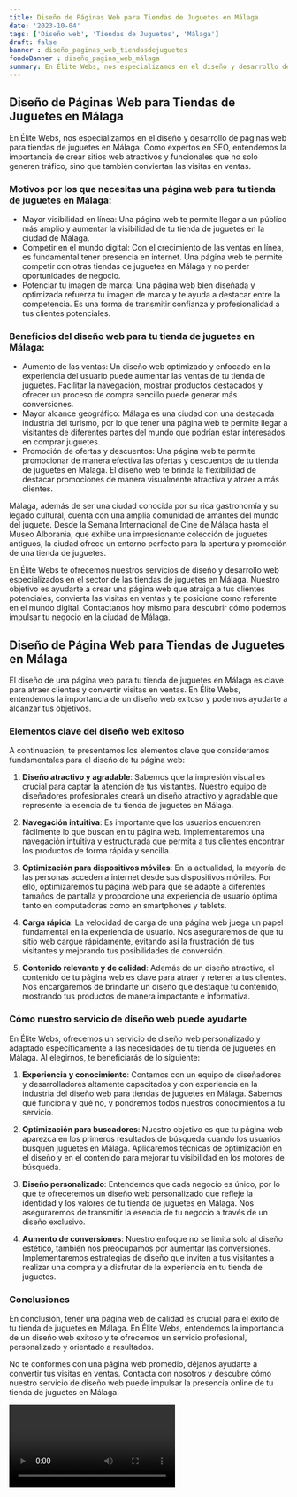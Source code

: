 ```yaml
---
title: Diseño de Páginas Web para Tiendas de Juguetes en Málaga
date: '2023-10-04'
tags: ['Diseño web', 'Tiendas de Juguetes', 'Málaga']
draft: false
banner : diseño_paginas_web_tiendasdejuguetes
fondoBanner : diseño_pagina_web_málaga
summary: En Élite Webs, nos especializamos en el diseño y desarrollo de páginas web para tiendas de juguetes en Málaga. Como expertos en SEO, entendemos la importancia de crear sitios web atractivos y funcionales que no solo generen tráfico, sino que también conviertan las visitas en ventas.
---
```


## Diseño de Páginas Web para Tiendas de Juguetes en Málaga

En Élite Webs, nos especializamos en el diseño y desarrollo de páginas web para tiendas de juguetes en Málaga. Como expertos en SEO, entendemos la importancia de crear sitios web atractivos y funcionales que no solo generen tráfico, sino que también conviertan las visitas en ventas.

### Motivos por los que necesitas una página web para tu tienda de juguetes en Málaga:

- Mayor visibilidad en línea: Una página web te permite llegar a un público más amplio y aumentar la visibilidad de tu tienda de juguetes en la ciudad de Málaga. 
- Competir en el mundo digital: Con el crecimiento de las ventas en línea, es fundamental tener presencia en internet. Una página web te permite competir con otras tiendas de juguetes en Málaga y no perder oportunidades de negocio. 
- Potenciar tu imagen de marca: Una página web bien diseñada y optimizada refuerza tu imagen de marca y te ayuda a destacar entre la competencia. Es una forma de transmitir confianza y profesionalidad a tus clientes potenciales.

### Beneficios del diseño web para tu tienda de juguetes en Málaga:

- Aumento de las ventas: Un diseño web optimizado y enfocado en la experiencia del usuario puede aumentar las ventas de tu tienda de juguetes. Facilitar la navegación, mostrar productos destacados y ofrecer un proceso de compra sencillo puede generar más conversiones. 
- Mayor alcance geográfico: Málaga es una ciudad con una destacada industria del turismo, por lo que tener una página web te permite llegar a visitantes de diferentes partes del mundo que podrían estar interesados en comprar juguetes.
- Promoción de ofertas y descuentos: Una página web te permite promocionar de manera efectiva las ofertas y descuentos de tu tienda de juguetes en Málaga. El diseño web te brinda la flexibilidad de destacar promociones de manera visualmente atractiva y atraer a más clientes.

Málaga, además de ser una ciudad conocida por su rica gastronomía y su legado cultural, cuenta con una amplia comunidad de amantes del mundo del juguete. Desde la Semana Internacional de Cine de Málaga hasta el Museo Alborania, que exhibe una impresionante colección de juguetes antiguos, la ciudad ofrece un entorno perfecto para la apertura y promoción de una tienda de juguetes.

En Élite Webs te ofrecemos nuestros servicios de diseño y desarrollo web especializados en el sector de las tiendas de juguetes en Málaga. Nuestro objetivo es ayudarte a crear una página web que atraiga a tus clientes potenciales, convierta las visitas en ventas y te posicione como referente en el mundo digital. Contáctanos hoy mismo para descubrir cómo podemos impulsar tu negocio en la ciudad de Málaga.

<GifSeo />

<Cta />

## Diseño de Página Web para Tiendas de Juguetes en Málaga

El diseño de una página web para tu tienda de juguetes en Málaga es clave para atraer clientes y convertir visitas en ventas. En Élite Webs, entendemos la importancia de un diseño web exitoso y podemos ayudarte a alcanzar tus objetivos.

### Elementos clave del diseño web exitoso

A continuación, te presentamos los elementos clave que consideramos fundamentales para el diseño de tu página web:

1. **Diseño atractivo y agradable**: Sabemos que la impresión visual es crucial para captar la atención de tus visitantes. Nuestro equipo de diseñadores profesionales creará un diseño atractivo y agradable que represente la esencia de tu tienda de juguetes en Málaga.

2. **Navegación intuitiva**: Es importante que los usuarios encuentren fácilmente lo que buscan en tu página web. Implementaremos una navegación intuitiva y estructurada que permita a tus clientes encontrar los productos de forma rápida y sencilla.

3. **Optimización para dispositivos móviles**: En la actualidad, la mayoría de las personas acceden a internet desde sus dispositivos móviles. Por ello, optimizaremos tu página web para que se adapte a diferentes tamaños de pantalla y proporcione una experiencia de usuario óptima tanto en computadoras como en smartphones y tablets.

4. **Carga rápida**: La velocidad de carga de una página web juega un papel fundamental en la experiencia de usuario. Nos aseguraremos de que tu sitio web cargue rápidamente, evitando así la frustración de tus visitantes y mejorando tus posibilidades de conversión.

5. **Contenido relevante y de calidad**: Además de un diseño atractivo, el contenido de tu página web es clave para atraer y retener a tus clientes. Nos encargaremos de brindarte un diseño que destaque tu contenido, mostrando tus productos de manera impactante e informativa.

### Cómo nuestro servicio de diseño web puede ayudarte

En Élite Webs, ofrecemos un servicio de diseño web personalizado y adaptado específicamente a las necesidades de tu tienda de juguetes en Málaga. Al elegirnos, te beneficiarás de lo siguiente:

1. **Experiencia y conocimiento**: Contamos con un equipo de diseñadores y desarrolladores altamente capacitados y con experiencia en la industria del diseño web para tiendas de juguetes en Málaga. Sabemos qué funciona y qué no, y pondremos todos nuestros conocimientos a tu servicio.

2. **Optimización para buscadores**: Nuestro objetivo es que tu página web aparezca en los primeros resultados de búsqueda cuando los usuarios busquen juguetes en Málaga. Aplicaremos técnicas de optimización en el diseño y en el contenido para mejorar tu visibilidad en los motores de búsqueda.

3. **Diseño personalizado**: Entendemos que cada negocio es único, por lo que te ofreceremos un diseño web personalizado que refleje la identidad y los valores de tu tienda de juguetes en Málaga. Nos aseguraremos de transmitir la esencia de tu negocio a través de un diseño exclusivo.

4. **Aumento de conversiones**: Nuestro enfoque no se limita solo al diseño estético, también nos preocupamos por aumentar las conversiones. Implementaremos estrategias de diseño que inviten a tus visitantes a realizar una compra y a disfrutar de la experiencia en tu tienda de juguetes.

### Conclusiones

En conclusión, tener una página web de calidad es crucial para el éxito de tu tienda de juguetes en Málaga. En Élite Webs, entendemos la importancia de un diseño web exitoso y te ofrecemos un servicio profesional, personalizado y orientado a resultados.

No te conformes con una página web promedio, déjanos ayudarte a convertir tus visitas en ventas. Contacta con nosotros y descubre cómo nuestro servicio de diseño web puede impulsar la presencia online de tu tienda de juguetes en Málaga.

<Video />

<CtaBot job='Tiendas de Juguetes' city='Málaga'/>

<Gmaps query='Málaga+españa+maps' />